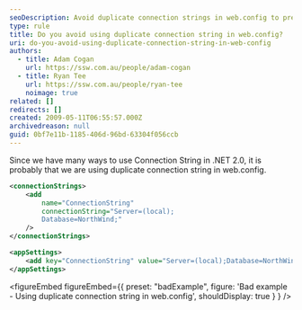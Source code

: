 ```yaml
---
seoDescription: Avoid duplicate connection strings in web.config to prevent errors and improve application performance.
type: rule
title: Do you avoid using duplicate connection string in web.config?
uri: do-you-avoid-using-duplicate-connection-string-in-web-config
authors:
  - title: Adam Cogan
    url: https://ssw.com.au/people/adam-cogan
  - title: Ryan Tee
    url: https://ssw.com.au/people/ryan-tee
    noimage: true
related: []
redirects: []
created: 2009-05-11T06:55:57.000Z
archivedreason: null
guid: 0bf7e11b-1185-406d-96bd-63304f056ccb
---
```


Since we have many ways to use Connection String in .NET 2.0, it is probably that we are using duplicate connection string in web.config.
```xml
<connectionStrings>
    <add
        name="ConnectionString"
        connectionString="Server=(local);
        Database=NorthWind;"
    />
</connectionStrings>

<appSettings>
    <add key="ConnectionString" value="Server=(local);Database=NorthWind;"/>
</appSettings>
```

<figureEmbed figureEmbed={{
  preset: "badExample",
  figure: 'Bad example - Using duplicate connection string in web.config',
  shouldDisplay: true
} } />
